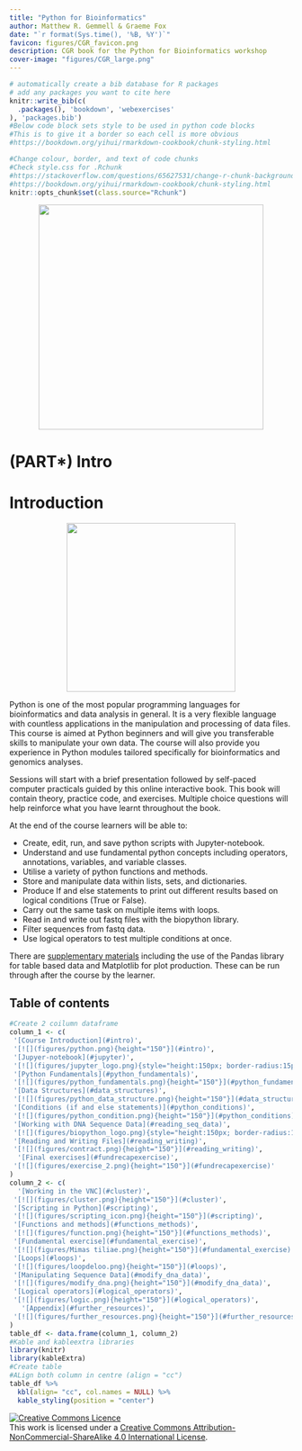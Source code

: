 ```yaml
---
title: "Python for Bioinformatics"
author: Matthew R. Gemmell & Graeme Fox
date: "`r format(Sys.time(), '%B, %Y')`"
favicon: figures/CGR_favicon.png
description: CGR book for the Python for Bioinformatics workshop
cover-image: "figures/CGR_large.png"
---
```


```r
# automatically create a bib database for R packages
# add any packages you want to cite here
knitr::write_bib(c(
  .packages(), 'bookdown', 'webexercises'
), 'packages.bib')
#Below code block sets style to be used in python code blocks
#This is to give it a border so each cell is more obvious
#https://bookdown.org/yihui/rmarkdown-cookbook/chunk-styling.html
```

```r
#Change colour, border, and text of code chunks
#Check style.css for .Rchunk
#https://stackoverflow.com/questions/65627531/change-r-chunk-background-color-in-bookdown-gitbook
#https://bookdown.org/yihui/rmarkdown-cookbook/chunk-styling.html
knitr::opts_chunk$set(class.source="Rchunk") 
```

<center>
![](figures/CGR_large.png){width=400px}
</center>

# (PART\*) Intro {-}

# Introduction

<center>
![](figures/python.png){width=300px}
</center>

Python is one of the most popular programming languages for bioinformatics and data analysis in general. It is a very flexible language with countless applications in the manipulation and processing of data files. This course is aimed at Python beginners and will give you transferable skills to manipulate your own data. The course will also provide you experience in Python modules tailored specifically for bioinformatics and genomics analyses.

Sessions will start with a brief presentation followed by self-paced computer practicals guided by this online interactive book. This book will contain theory, practice code, and exercises. Multiple choice questions will help reinforce what you have learnt throughout the book.

At the end of the course learners will be able to:

- Create, edit, run, and save python scripts with Jupyter-notebook.
- Understand and use fundamental python concepts including operators, annotations, variables, and variable classes.
- Utilise a variety of python functions and methods.
- Store and manipulate data within lists, sets, and dictionaries.
- Produce If and else statements to print out different results based on logical conditions (True or False).
- Carry out the same task on multiple items with loops.
- Read in and write out fastq files with the biopython library.
- Filter sequences from fastq data.
- Use logical operators to test multiple conditions at once.

There are [supplementary materials](https://neof-workshops.github.io/Python_m4zqwb/Supplemental/) including the use of the Pandas library for table based data and Matplotlib for plot production. These can be run through after the course by the learner.

## Table of contents {-}

```r
#Create 2 coilumn dataframe
column_1 <- c(
 '[Course Introduction](#intro)', 
 '[![](figures/python.png){height="150"}](#intro)',
 '[Jupyer-notebook](#jupyter)',
 '[![](figures/jupyter_logo.png){style="height:150px; border-radius:15px; background:white"}](#jupyter)',
 '[Python Fundamentals](#python_fundamentals)',
 '[![](figures/python_fundamentals.png){height="150"}](#python_fundamentals)',
 '[Data Structures](#data_structures)',
 '[![](figures/python_data_structure.png){height="150"}](#data_structures)',
 '[Conditions (if and else statements)](#python_conditions)',
 '[![](figures/python_condition.png){height="150"}](#python_conditions)',
 '[Working with DNA Sequence Data](#reading_seq_data)',
 '[![](figures/biopython_logo.png){style="height:150px; border-radius:15px; background:white"}](#reading_seq_data)',
 '[Reading and Writing Files](#reading_writing)',
 '[![](figures/contract.png){height="150"}](#reading_writing)',
  '[Final exercises](#fundrecapexercise)',
 '[![](figures/exercise_2.png){height="150"}](#fundrecapexercise)'
)
column_2 <- c(
  '[Working in the VNC](#cluster)',
 '[![](figures/cluster.png){height="150"}](#cluster)',
 '[Scripting in Python](#scripting)',
 '[![](figures/scripting_icon.png){height="150"}](#scripting)',
 '[Functions and methods](#functions_methods)',
 '[![](figures/function.png){height="150"}](#functions_methods)',
 '[Fundamental exercise](#fundamental_exercise)',
 '[![](figures/Mimas tiliae.png){height="150"}](#fundamental_exercise)',
 '[Loops](#loops)',
 '[![](figures/loopdeloo.png){height="150"}](#loops)',
 '[Manipulating Sequence Data](#modify_dna_data)',
 '[![](figures/modify_dna.png){height="150"}](#modify_dna_data)',
 '[Logical operators](#logical_operators)',
 '[![](figures/logic.png){height="150"}](#logical_operators)',
   '[Appendix](#further_resources)',
 '[![](figures/further_resources.png){height="150"}](#further_resources)'
)
table_df <- data.frame(column_1, column_2)
#Kable and kableextra libraries
library(knitr)
library(kableExtra)
#Create table
#ALign both column in centre (align = "cc")
table_df %>%
  kbl(align= "cc", col.names = NULL) %>%
  kable_styling(position = "center")
```

<a rel="license" href="http://creativecommons.org/licenses/by-nc-sa/4.0/"><img alt="Creative Commons Licence" style="border-width:0" src="https://i.creativecommons.org/l/by-nc-sa/4.0/88x31.png" /></a><br />This work is licensed under a <a rel="license" href="http://creativecommons.org/licenses/by-nc-sa/4.0/">Creative Commons Attribution-NonCommercial-ShareAlike 4.0 International License</a>.
